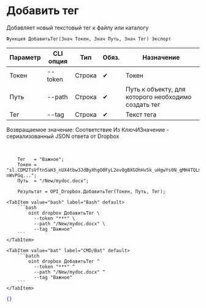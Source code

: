 ﻿---
sidebar_position: 2
---


# Добавить тег
 Добавляет новый текстовый тег к файлу или каталогу



`Функция ДобавитьТег(Знач Токен, Знач Путь, Знач Тег) Экспорт`

  | Параметр | CLI опция | Тип | Обяз. | Назначение |
  |-|-|-|-|-|
  | Токен | --token | Строка | &#x2714; | Токен |
  | Путь | --path | Строка | &#x2714; | Путь к объекту, для которого необходимо создать тег |
  | Тег | --tag | Строка | &#x2714; | Текст тега |

  
  Возвращаемое значение:   Соответствие Из КлючИЗначение - сериализованный JSON ответа от Dropbox

<br/>




```bsl title="Пример использования для 1С:Предприятие/OneScript"
    Тег   = "Важное";
    Токен = "sl.CDM2TsVftn5aH3_nUX4tbw3JdByXhgO0FyL2ev0gBXGOhHv5k_uHgwYs0N_qMH4TQLm-nWvPGq...";
    Путь  = "/New/mydoc.docx";

    Результат = OPI_Dropbox.ДобавитьТег(Токен, Путь, Тег);
```
    

 <Tabs>
  
    <TabItem value="bash" label="Bash" default>
        ```bash
            oint dropbox ДобавитьТег \
              --token "***" \
              --path "/New/mydoc.docx" \
              --tag "Важное"
        ```
    </TabItem>
  
    <TabItem value="bat" label="CMD/Bat" default>
        ```batch
            oint dropbox ДобавитьТег ^
              --token "***" ^
              --path "/New/mydoc.docx" ^
              --tag "Важное"
        ```
    </TabItem>
</Tabs>


```json title="Результат"
{}
```
